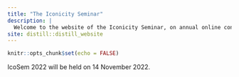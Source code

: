 ```yaml
---
title: "The Iconicity Seminar"
description: |
  Welcome to the website of the Iconicity Seminar, on annual online conference dedicated to linguistic iconicity.
site: distill::distill_website
---
```


```r
knitr::opts_chunk$set(echo = FALSE)
```

IcoSem 2022 will be held on 14 November 2022.